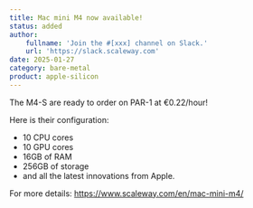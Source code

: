 ```yaml
---
title: Mac mini M4 now available!
status: added
author:
    fullname: 'Join the #[xxx] channel on Slack.'
    url: 'https://slack.scaleway.com'
date: 2025-01-27
category: bare-metal
product: apple-silicon
---
```


The M4-S are ready to order on PAR-1 at €0.22/hour!

Here is their configuration:
- 10 CPU cores
- 10 GPU cores
- 16GB of RAM
- 256GB of storage
- and all the latest innovations from Apple.

For more details: https://www.scaleway.com/en/mac-mini-m4/

